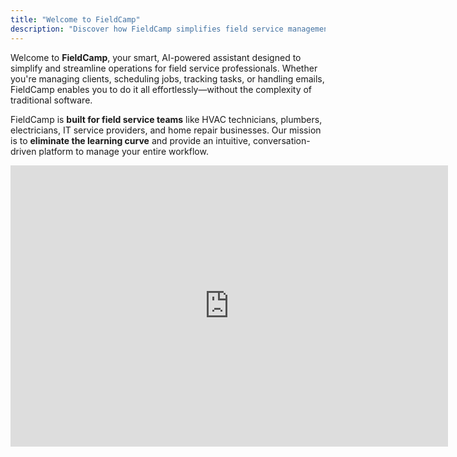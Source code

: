 ```yaml
---
title: "Welcome to FieldCamp"
description: "Discover how FieldCamp simplifies field service management with powerful scheduling, client tracking, and automation tools. Get started today to optimize your workflow and improve efficiency."
---
```


Welcome to **FieldCamp**, your smart, AI-powered assistant designed to simplify and streamline operations for field service professionals. Whether you're managing clients, scheduling jobs, tracking tasks, or handling emails, FieldCamp enables you to do it all effortlessly—without the complexity of traditional software.

FieldCamp is **built for field service teams** like HVAC technicians, plumbers, electricians, IT service providers, and home repair businesses. Our mission is to **eliminate the learning curve** and provide an intuitive, conversation-driven platform to manage your entire workflow.

<iframe width="700" height="450" src="https://www.youtube.com/embed/lfQpVU77IiQ?si=EQusYeTrSMFf9j3Y" title="YouTube video player" frameborder="0" allow="accelerometer; autoplay; clipboard-write; encrypted-media; gyroscope; picture-in-picture; web-share" referrerpolicy="strict-origin-when-cross-origin" allowfullscreen />

## **About This Knowledge Base**

This **Knowledge Base** serves as your **go-to guide** for everything FieldCamp. Whether you're new to the platform or looking to master advanced features, you'll find detailed instructions, best practices, and troubleshooting tips right here.

### **What You’ll Learn**

* **How to navigate FieldCamp** – Get started with the chat interface, tables, views, and search.

* **AI-powered automation** – Discover how FieldCamp automates your daily tasks using AI.

* **Managing clients & jobs** – Learn how to add, edit, and organize clients, files, and notes.

* **Handling emails & scheduling** – Master the email inbox, smart replies, and calendar integrations.

* **Customizing your workflow** – Configure custom fields, views, and integrations to fit your business needs.

## **How to Use This Documentation**

1. **Start with the Basics** – If you're new, you are at right place.

2. **Explore Features** – Dive into detailed guides on **Clients, Emails, Calendar, and Task Management**.

3. **Check Out AI Use Cases** – Learn how FieldCamp’s AI helps automate repetitive tasks.

4. **Integrate Your Tools** – Set up Google Calendar and Gmail for seamless scheduling and communication.

5. **Troubleshoot & Get Help** – Find solutions to common issues in the **FAQs and Troubleshooting** section.

## **Need Help?**

We’re here to assist! If you need help beyond this documentation:

* **Live Chat:** Contact our support team from within FieldCamp.

* **Community & Feedback:** Share your ideas and suggestions with us!

* **Support Center:** Visit [FieldCamp.ai](https://fieldcamp.ai) for additional resources.

Let’s get started and make your field service management effortless! 🚀